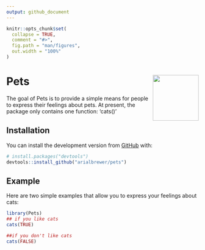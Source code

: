 ```yaml
---
output: github_document
---
```


<!-- README.md is generated from README.Rmd. Please edit that file -->

```r
knitr::opts_chunk$set(
  collapse = TRUE,
  comment = "#>",
  fig.path = "man/figures",
  out.width = "100%"
)
```

# Pets <img src="man/figures/logo.png" align="right" alt="" width="120" />

The goal of Pets is to provide a simple means for people to express their feelings about pets. At present, the package only contains one function: 'cats()'

## Installation

You can install the development version from [GitHub](https://github.com/) with:

``` r
# install.packages("devtools")
devtools::install_github("arialbrewer/pets")
```
## Example

Here are two simple examples that allow you to express your feelings about cats:

```r
library(Pets)
## if you like cats
cats(TRUE)

##if you don't like cats
cats(FALSE)
```

